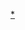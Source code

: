 {{Navbox
| name  = 抗氧化剂
| title = [[抗氧化剂]]
| state = {{{state|autocollapse}}}
| listclass = hlist

| group1 = 食品的抗氧化剂
| list1 =

* [[乙酰肉鹼|乙酰-<small>L</small>-肉碱]]（ALCAR）
* [[硫辛酸]]（ALA）
* [[抗坏血酸]]
** [[维生素C]]
* [[类胡萝卜素]]
** [[维生素A]]
* [[姜黄素]]
* [[依达拉奉]]
* [[黄酮类化合物]]
** [[槲皮素]]
** [[山奈酚]]
** [[儿茶素]]
** [[表没食子儿茶素没食子酸酯|EGCG]]等
* [[没食子酸]]
* [[谷胱甘肽]]
* [[羟基酪醇]]
* [[肉碱|<small>L</small>-肉碱]]
* [[拉多替吉]]
* [[褪黑素]]
* [[N-乙酰半胱氨酸|''N''-乙酰半胱氨酸]] （NAC）
* [[N-乙酰血清素|''N''-乙酰血清素]]（NAS）
* [[橄榄油刺激醛]]
* [[橄榄苦苷]]
* [[雷沙吉兰]]
* [[白藜芦醇]]
* [[司来吉兰]]
* [[硒]]
* [[生育酚]]
** [[维生素E]]
* [[生育三烯酸]]
** [[维生素E]]
* [[酪醇]]
* [[泛醌]]（辅酶Q）
* [[尿酸]]

| group2 = 燃料的抗氧化剂
| list2 = 
* [[2,6-二叔丁基對甲酚]]
* [[2,6-二叔丁基苯酚]]
* [[1,2-丙二胺]]
* [[2,4-二甲基-6-叔丁基苯酚]]
* [[乙二胺]]

| group3 = 测量
| list3 = 
* {{tsl|en|Folin–Ciocalteu reagent}} 
* {{tsl|en|Oxygen radical absorbance capacity}}
* {{tsl|en|Trolox equivalent antioxidant capacity}}
* {{tsl|en|Ferric reducing ability of plasma}}
}}<noinclude>
{{collapsible option}}

[[Category:抗氧化剂|*]]
[[Category:药物导航模板|{{PAGENAME}}]]
</noinclude>